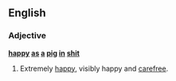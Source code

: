 ==English==

===Adjective===
'''[[happy]] [[as]] [[a]] [[pig]] [[in]] [[shit]]'''

# {{context|British|slang|simile|vulgar}} Extremely [[happy]], visibly happy and [[carefree]].